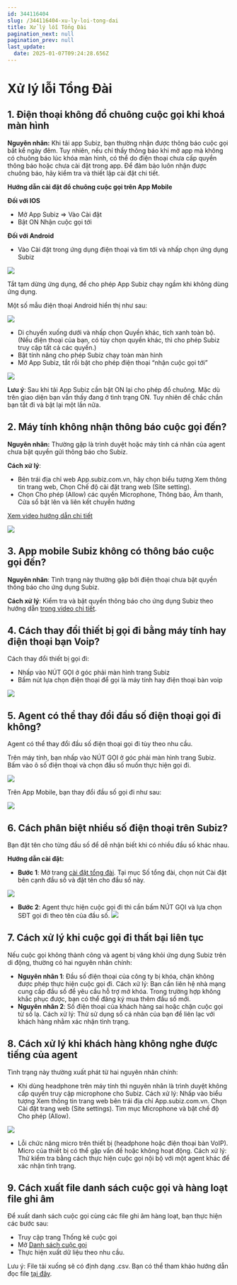 ```yaml
---
id: 344116404
slug: /344116404-xu-ly-loi-tong-dai
title: Xử lý lỗi Tổng Đài
pagination_next: null
pagination_prev: null
last_update:
  date: 2025-01-07T09:24:28.656Z
---
```


# Xử lý lỗi Tổng Đài

## 1. Điện thoại không đổ chuông cuộc gọi khi khoá màn hình


<b>Nguyên nhân:</b> Khi tải app Subiz, bạn thường nhận được thông báo cuộc gọi bất kể ngày đêm. Tuy nhiên, nếu chỉ thấy thông báo khi mở app mà không có chuông báo lúc khóa màn hình, có thể do điện thoại chưa cấp quyền thông báo hoặc chưa cài đặt trong app. Để đảm bảo luôn nhận được chuông báo, hãy kiểm tra và thiết lập cài đặt chi tiết.

<b>Hướng dẫn cài đặt đổ chuông cuộc gọi trên App Mobile</b>

<b>Đối với IOS</b>

- Mở App Subiz =&gt; Vào Cài đặt
- Bật ON Nhận cuộc gọi tới

<b>Đối với Android</b>

- Vào Cài đặt trong ứng dụng điện thoại và tìm tới và nhấp chọn ứng dụng Subiz


![](https://vcdn.subiz-cdn.com/file/fisgyrdmpzuwsyvyffgk_acpxkgumifuoofoosble/unnamed.png)


Tắt tạm dừng ứng dụng, để cho phép App Subiz chạy ngầm khi không dùng ứng dụng.

Một số mẫu điện thoại Android hiển thị như sau:


![](https://vcdn.subiz-cdn.com/file/fisgyrbcwwwgnchskppe_acpxkgumifuoofoosble/unnamed.png)


- Di chuyển xuống dưới và nhấp chọn Quyền khác, tích xanh toàn bộ. (Nếu điện thoại của bạn, có tùy chọn quyền khác, thì cho phép Subiz truy cập tất cả các quyền.)
- Bật tính năng cho phép Subiz chạy toàn màn hình
- Mở App Subiz, tắt rồi bật cho phép điện thoại “nhận cuộc gọi tới”


![](https://vcdn.subiz-cdn.com/file/fisgyrbddriambzubmwn_acpxkgumifuoofoosble/unnamed.png)


<b>Lưu ý</b>: Sau khi tải App Subiz cần bật ON lại cho phép đổ chuông. Mặc dù trên giao diện bạn vẫn thấy đang ở tình trạng ON. Tuy nhiên để chắc chắn bạn tắt đi và bật lại một lần nữa.
## 2. Máy tính không nhận thông báo cuộc gọi đến?


<b>Nguyên nhân:</b> Thường gặp là trình duyệt hoặc máy tính cá nhân của agent chưa bật quyền gửi thông báo cho Subiz.

<b>Cách xử lý</b>:

- Bên trái địa chỉ web App.subiz.com.vn, hãy chọn biểu tượng Xem thông tin trang web, Chọn Chế độ cài đặt trang web (Site setting).
- Chọn Cho phép (Allow) các quyền Microphone, Thông báo, Âm thanh, Cửa sổ bật lên và liên kết chuyển hướng

[Xem video hướng dẫn chi tiết](https://www.youtube.com/watch?v=usDLQp7IqHE)


![](https://vcdn.subiz-cdn.com/file/fisgyrbekouzkkfgjwel_acpxkgumifuoofoosble/unnamed.png)

## 3. App mobile Subiz không có thông báo cuộc gọi đến?


<b>Nguyên nhân</b>: Tình trạng này thường gặp bởi điện thoại chưa bật quyền thông báo cho ứng dụng Subiz.

<b>Cách xử lý</b>: Kiểm tra và bật quyền thông báo cho ứng dụng Subiz theo hướng dẫn [trong video chi tiết](https://www.youtube.com/@Subiz-live-chat/shorts).
## 4. Cách thay đổi thiết bị gọi đi bằng máy tính hay điện thoại bạn Voip?


Cách thay đổi thiết bị gọi đi: 

- Nhấp vào NÚT GỌI ở góc phải màn hình trang Subiz
- Bấm nút lựa chọn điện thoại để gọi là máy tính hay điện thoại bàn voip


![](https://vcdn.subiz-cdn.com/file/fisgyrbdmmurqubedzmu_acpxkgumifuoofoosble/unnamed.png)



## 5. Agent có thể thay đổi đầu số điện thoại gọi đi không?


Agent có thể thay đổi đầu số điện thoại gọi đi tùy theo nhu cầu.

Trên máy tính, bạn nhấp vào NÚT GỌI ở góc phải màn hình trang Subiz. Bấm vào ô số điện thoại và chọn đầu số muốn thực hiện gọi đi.


![](https://vcdn.subiz-cdn.com/file/fisgyrdmumiiofqctpog_acpxkgumifuoofoosble/unnamed.png)


Trên App Mobile, bạn thay đổi đầu số gọi đi như sau:


![](https://vcdn.subiz-cdn.com/file/fisgyrbdxpbczavbnoqa_acpxkgumifuoofoosble/unnamed.png)

## 6. Cách phân biệt nhiều số điện thoại trên Subiz?


Bạn đặt tên cho từng đầu số để dễ nhận biết khi có nhiều đầu số khác nhau.

<b>Hướng dẫn cài đặt:</b>

- <b>Bước 1</b>: Mở trang [cài đặt tổng đài](https://app.subiz.com.vn/settings/call-center). Tại mục Số tổng đài, chọn nút Cài đặt bên cạnh đầu số và đặt tên cho đầu số này.






![](https://vcdn.subiz-cdn.com/file/fisgyrbeccsdgaqqplhy_acpxkgumifuoofoosble/unnamed.png)




- <b>Bước 2</b>: Agent thực hiện cuộc gọi đi thì cần bấm NÚT GỌI và lựa chọn SĐT gọi đi theo tên của đầu số.
![](https://vcdn.subiz-cdn.com/file/fisgyrdmumiiofqctpog_acpxkgumifuoofoosble/unnamed.png)
## 7. Cách xử lý khi cuộc gọi đi thất bại liên tục


Nếu cuộc gọi không thành công và agent bị văng khỏi ứng dụng Subiz trên di động, thường có hai nguyên nhân chính:

- <b>Nguyên nhân 1</b>: Đầu số điện thoại của công ty bị khóa, chặn không được phép thực hiện cuộc gọi đi. Cách xử lý: Bạn cần liên hệ nhà mạng cung cấp đầu số để yêu cầu hỗ trợ mở khóa. Trong trường hợp không khắc phục được, bạn có thể đăng ký mua thêm đầu số mới.
- <b>Nguyên nhân 2</b>: Số điện thoại của khách hàng sai hoặc chặn cuộc gọi từ số lạ. Cách xử lý: Thử sử dụng số cá nhân của bạn để liên lạc với khách hàng nhằm xác nhận tình trạng.
## 8. Cách xử lý khi khách hàng không nghe được tiếng của agent


Tình trạng này thường xuất phát từ hai nguyên nhân chính:

- Khi dùng headphone trên máy tính thì nguyên nhân là trình duyệt không cấp quyền truy cập microphone cho Subiz. Cách xử lý: Nhấp vào biểu tượng Xem thông tin trang web bên trái địa chỉ App.subiz.com.vn. Chọn Cài đặt trang web (Site settings). Tìm mục Microphone và bật chế độ Cho phép (Allow).


![](https://vcdn.subiz-cdn.com/file/fisgyrbekouzkkfgjwel_acpxkgumifuoofoosble/unnamed.png)
- Lỗi chức năng micro trên thiết bị (headphone hoặc điện thoại bàn VoIP). Micro của thiết bị có thể gặp vấn đề hoặc không hoạt động. Cách xử lý: Thử kiểm tra bằng cách thực hiện cuộc gọi nội bộ với một agent khác để xác nhận tình trạng.
## 9. Cách xuất file danh sách cuộc gọi và hàng loạt file ghi âm


Để xuất danh sách cuộc gọi cùng các file ghi âm hàng loạt, bạn thực hiện các bước sau:

- Truy cập trang Thống kê cuộc gọi
- Mở [Danh sách cuộc gọi](https://app.subiz.com.vn/new-reports/call-list)
- Thực hiện xuất dữ liệu theo nhu cầu.

Lưu ý: File tải xuống sẽ có định dạng .csv. Bạn có thể tham khảo hướng dẫn đọc file [tại đây](https://www.youtube.com/watch?v=mJgbIMfkCwY).